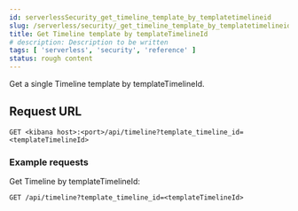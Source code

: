 ```yaml
---
id: serverlessSecurity_get_timeline_template_by_templatetimelineid
slug: /serverless/security/_get_timeline_template_by_templatetimelineid
title: Get Timeline template by templateTimelineId
# description: Description to be written
tags: [ 'serverless', 'security', 'reference' ]
status: rough content
---
```



<RoughContent />

<div id="_get_timeline_template_by_templatetimelineid"></div>

Get a single Timeline template by templateTimelineId.

## Request URL

`GET <kibana host>:<port>/api/timeline?template_timeline_id=<templateTimelineId>`

### Example requests

Get Timeline by templateTimelineId:

```console
GET /api/timeline?template_timeline_id=<templateTimelineId>

```
